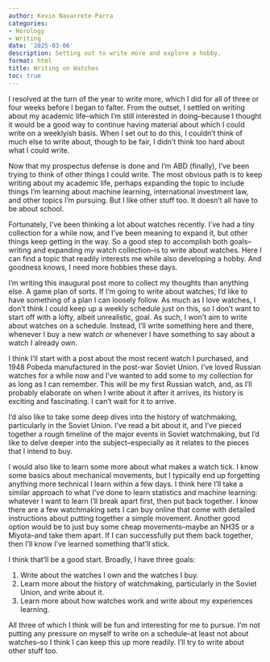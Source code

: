 ```yaml
---
author: Kevin Navarrete-Parra
categories:
- Horology
- Writing
date: '2025-03-06'
description: Setting out to write more and explore a hobby.
format: html
title: Writing on Watches
toc: true
---
```


I resolved at the turn of the year to write more, which I did for all of three or four weeks before I began to falter. From the outset, I settled on writing about my academic life--which I'm still interested in doing--because I thought it would be a good way to continue having material about which I could write on a weeklyish basis. When I set out to do this, I couldn't think of much else to write about, though to be fair, I didn't think too hard about what I could write. 

Now that my prospectus defense is done and I'm ABD (finally), I've been trying to think of other things I could write. The most obvious path is to keep writing about my academic life, perhaps expanding the topic to include things I'm learning about machine learning, international investment law, and other topics I'm pursuing. But I like other stuff too. It doesn't all have to be about school.

Fortunately, I've been thinking a lot about watches recently. I've had a tiny collection for a while now, and I've been meaning to expand it, but other things keep getting in the way. So a good step to accomplish both goals--writing and expanding my watch collection--is to write about watches. Here I can find a topic that readily interests me while also developing a hobby. And goodness knows, I need more hobbies these days. 

I'm writing this inaugural post more to collect my thoughts than anything else. A game plan of sorts. If I'm going to write about watches, I'd like to have something of a plan I can loosely follow. As much as I love watches, I don't think I could keep up a weekly schedule just on this, so I don't want to start off with a lofty, albeit unrealistic, goal. As such, I won't aim to write about watches on a schedule. Instead, I'll write something here and there, whenever I buy a new watch or whenever I have something to say about a watch I already own.

I think I'll start with a post about the most recent watch I purchased, and 1948 Pobeda manufactured in the post-war Soviet Union. I've loved Russian watches for a while now and I've wanted to add some to my collection for as long as I can remember. This will be my first Russian watch, and, as I'll probably elaborate on when I write about it after it arrives, its history is exciting and fascinating. I can't wait for it to arrive. 

I'd also like to take some deep dives into the history of watchmaking, particularly in the Soviet Union. I've read a bit about it, and I've pieced together a rough timeline of the major events in Soviet watchmaking, but I'd like to delve deeper into the subject--especially as it relates to the pieces that I intend to buy. 

I would also like to learn some more about what makes a watch tick. I know some basics about mechanical movements, but I typically end up forgetting anything more technical I learn within a few days. I think here I'll take a similar approach to what I've done to learn statistics and machine learning: whatever I want to learn I'll break apart first, then put back together. I know there are a few watchmaking sets I can buy online that come with detailed instructions about putting together a simple movement. Another good option would be to just buy some cheap movements--maybe an NH35 or a Miyota--and take them apart. If I can successfully put them back together, then I'll know I've learned something that'll stick. 

I think that'll be a good start. Broadly, I have three goals: 

1. Write about the watches I own and the watches I buy.
2. Learn more about the history of watchmaking, particularly in the Soviet Union, and write about it.
3. Learn more about how watches work and write about my experiences learning.

All three of which I think will be fun and interesting for me to pursue. I'm not putting any pressure on myself to write on a schedule--at least not about watches--so I think I can keep this up more readily. I'll try to write about other stuff too.
